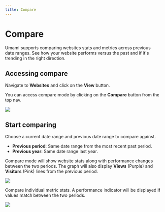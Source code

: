 ```yaml
---
title: Compare
---
```


# Compare

Umami supports comparing websites stats and metrics across previous date ranges. See how your website performs versus the past and if it's
trending in the right direction.

## Accessing compare

Navigate to **Websites** and click on the **View** button.

You can access compare mode by clicking on the **Compare** button from the top nav.

<img src="/images/v2/website-navbar.png" />

## Start comparing

Choose a current date range and previous date range to compare against.

- **Previous period**: Same date range from the most recent past period.
- **Previous year**: Same date range last year.

Compare mode will show website stats along with performance changes between the two periods.
The graph will also display **Views** (Purple) and **Visitors** (Pink) lines from the previous period.

<img src="/images/v2/compare-graph.png" />

Compare individual metric stats. A performance indicator will be displayed if values match between the two periods.

<img src="/images/v2/compare-metrics.png" />
